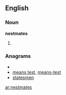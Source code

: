 ==English==

===Noun===
'''nestmates'''

# {{plural of|[[nestmate]]}}

===Anagrams===
* {{alphagram|aeemnsstt}}
* [[means test#English|means test]], [[means-test#English|means-test]]
* [[statesmen#English|statesmen]]

[[ar:nestmates]]